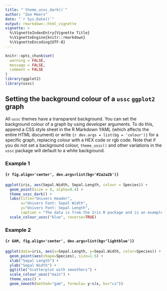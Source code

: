 ```yaml
---
title: "`theme_ussc_dark()`"
author: "Zoe Meers"
date: "`r Sys.Date()`"
output: rmarkdown::html_vignette
vignette: >
  %\VignetteIndexEntry{Vignette Title}
  %\VignetteEngine{knitr::rmarkdown}
  %\VignetteEncoding{UTF-8}
---
```


```r
knitr::opts_chunk$set(
  warning = FALSE,
  message = FALSE,
  comment = FALSE
)
library(ggplot2)
library(ussc)
```

## Setting the background colour of a `ussc` `ggplot2` graph

All `ussc` themes have a transparent background. You can set the background colour of a graph by using developer arguments. To do this, append a CSS style sheet in the R Markdown YAML (which affects the entire HTML document) or write ```{r dev.args = list(bg = 'colour')}``` for a specific graph, replacing colour with a HEX code or rgb code. Note that if you do not set a background colour, `theme_ussc()` and other variations in the `ussc` package will default to a white background.

### Example 1

#### ```{r fig.align='center', dev.args=list(bg='#2a2a2b')}```

```r
ggplot(iris, aes(Sepal.Width, Sepal.Length, colour = Species)) + 
  geom_point(size = 4, alpha=0.4) +  
  theme_ussc_dark() + 
  labs(title="Univers Header", 
       x="Univers Font: Sepal Width", 
       y="Univers Font: Sepal Length", 
       caption = "The data is from the Iris R package and is an example.") + 
  scale_colour_ussc("blue", reverse=TRUE)
```

### Example 2

#### ```{r GAM, fig.align='center', dev.args=list(bg='lightblue')}```

```r
ggplot(data=iris, aes(x=Sepal.Length, y=Sepal.Width, color=Species)) + 
  geom_point(aes(shape=Species), size=1.5) + 
  xlab("Sepal Length") + 
  ylab("Sepal Width") + 
  ggtitle("Scatterplot with smoothers") + 
  scale_colour_ussc("main") + 
  theme_ussc() + 
  geom_smooth(method="gam", formula= y~s(x, bs="cs"))
```
